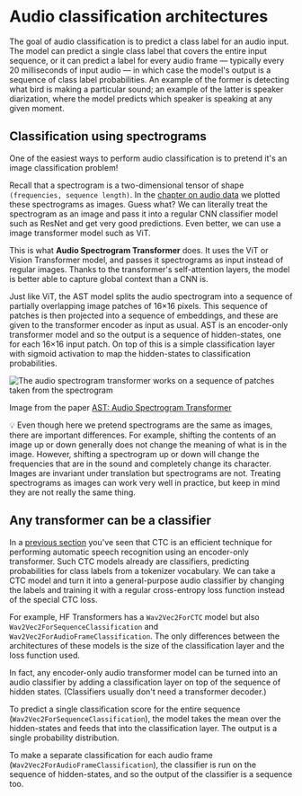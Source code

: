 # Audio classification architectures

The goal of audio classification is to predict a class label for an audio input. The model can predict a single class label that covers the entire input sequence, or it can predict a label for every audio frame — typically every 20 milliseconds of input audio — in which case the model's output is a sequence of class label probabilities. An example of the former is detecting what bird is making a particular sound; an example of the latter is speaker diarization, where the model predicts which speaker is speaking at any given moment.

## Classification using spectrograms

One of the easiest ways to perform audio classification is to pretend it's an image classification problem!

Recall that a spectrogram is a two-dimensional tensor of shape `(frequencies, sequence length)`. In the [chapter on audio data](TODO:link) we plotted these spectrograms as images. Guess what? We can literally treat the spectrogram as an image and pass it into a regular CNN classifier model such as ResNet and get very good predictions. Even better, we can use a image transformer model such as ViT.

This is what **Audio Spectrogram Transformer** does. It uses the ViT or Vision Transformer model, and passes it spectrograms as input instead of regular images. Thanks to the transformer's self-attention layers, the model is better able to capture global context than a CNN is.

Just like ViT, the AST model splits the audio spectrogram into a sequence of partially overlapping image patches of 16×16 pixels. This sequence of patches is then projected into a sequence of embeddings, and these are given to the transformer encoder as input as usual. AST is an encoder-only transformer model and so the output is a sequence of hidden-states, one for each 16×16 input patch. On top of this is a simple classification layer with sigmoid activation to map the hidden-states to classification probabilities.

<div class="flex justify-center">
    <img src="https://huggingface.co/datasets/huggingface-course/audio-course-images/resolve/main/ast.png" alt="The audio spectrogram transformer works on a sequence of patches taken from the spectrogram">
</div>

Image from the paper [AST: Audio Spectrogram Transformer](https://arxiv.org/pdf/2104.01778.pdf)

<Tip>
💡 Even though here we pretend spectrograms are the same as images, there are important differences. For example, shifting the contents of an image up or down generally does not change the meaning of what is in the image. However, shifting a spectrogram up or down will change the frequencies that are in the sound and completely change its character. Images are invariant under translation but spectrograms are not. Treating spectrograms as images can work very well in practice, but keep in mind they are not really the same thing.
</Tip>

## Any transformer can be a classifier

In a [previous section](TODO:link) you've seen that CTC is an efficient technique for performing automatic speech recognition using an encoder-only transformer.  Such CTC models already are classifiers, predicting probabilities for class labels from a tokenizer vocabulary. We can take a CTC model and turn it into a general-purpose audio classifier by changing the labels and training it with a regular cross-entropy loss function instead of the special CTC loss.

For example, HF Transformers has a `Wav2Vec2ForCTC` model but also `Wav2Vec2ForSequenceClassification` and `Wav2Vec2ForAudioFrameClassification`. The only differences between the architectures of these models is the size of the classification layer and the loss function used.

In fact, any encoder-only audio transformer model can be turned into an audio classifier by adding a classification layer on top of the sequence of hidden states. (Classifiers usually don't need a transformer decoder.)

To predict a single classification score for the entire sequence (`Wav2Vec2ForSequenceClassification`), the model takes the mean over the hidden-states and feeds that into the classification layer. The output is a single probability distribution.

To make a separate classification for each audio frame (`Wav2Vec2ForAudioFrameClassification`), the classifier is run on the sequence of hidden-states, and so the output of the classifier is a sequence too.
